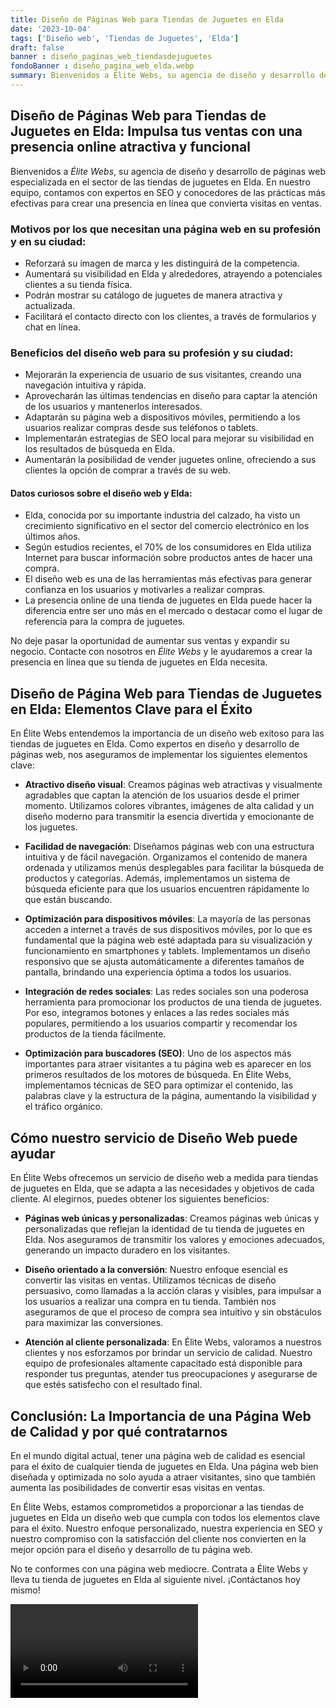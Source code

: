 ```yaml
---
title: Diseño de Páginas Web para Tiendas de Juguetes en Elda
date: '2023-10-04'
tags: ['Diseño web', 'Tiendas de Juguetes', 'Elda']
draft: false
banner : diseño_paginas_web_tiendasdejuguetes
fondoBanner : diseño_pagina_web_elda.webp
summary: Bienvenidos a Élite Webs, su agencia de diseño y desarrollo de páginas web especializada en el sector de las tiendas de juguetes en Elda. En nuestro equipo, contamos con expertos en SEO y conocedores de las prácticas más efectivas para crear una presencia en línea que convierta visitas en ventas.
---
```


## Diseño de Páginas Web para Tiendas de Juguetes en Elda: Impulsa tus ventas con una presencia online atractiva y funcional

Bienvenidos a *Élite Webs*, su agencia de diseño y desarrollo de páginas web especializada en el sector de las tiendas de juguetes en Elda. En nuestro equipo, contamos con expertos en SEO y conocedores de las prácticas más efectivas para crear una presencia en línea que convierta visitas en ventas.

### Motivos por los que necesitan una página web en su profesión y en su ciudad:

- Reforzará su imagen de marca y les distinguirá de la competencia.
- Aumentará su visibilidad en Elda y alrededores, atrayendo a potenciales clientes a su tienda física.
- Podrán mostrar su catálogo de juguetes de manera atractiva y actualizada.
- Facilitará el contacto directo con los clientes, a través de formularios y chat en línea.

### Beneficios del diseño web para su profesión y su ciudad:

- Mejorarán la experiencia de usuario de sus visitantes, creando una navegación intuitiva y rápida.
- Aprovecharán las últimas tendencias en diseño para captar la atención de los usuarios y mantenerlos interesados.
- Adaptarán su página web a dispositivos móviles, permitiendo a los usuarios realizar compras desde sus teléfonos o tablets.
- Implementarán estrategias de SEO local para mejorar su visibilidad en los resultados de búsqueda en Elda.
- Aumentarán la posibilidad de vender juguetes online, ofreciendo a sus clientes la opción de comprar a través de su web.

#### Datos curiosos sobre el diseño web y Elda:

- Elda, conocida por su importante industria del calzado, ha visto un crecimiento significativo en el sector del comercio electrónico en los últimos años.
- Según estudios recientes, el 70% de los consumidores en Elda utiliza Internet para buscar información sobre productos antes de hacer una compra.
- El diseño web es una de las herramientas más efectivas para generar confianza en los usuarios y motivarles a realizar compras.
- La presencia online de una tienda de juguetes en Elda puede hacer la diferencia entre ser uno más en el mercado o destacar como el lugar de referencia para la compra de juguetes.

No deje pasar la oportunidad de aumentar sus ventas y expandir su negocio. Contacte con nosotros en *Élite Webs* y le ayudaremos a crear la presencia en línea que su tienda de juguetes en Elda necesita.

<GifSeo />

<Cta />

## Diseño de Página Web para Tiendas de Juguetes en Elda: Elementos Clave para el Éxito

En Élite Webs entendemos la importancia de un diseño web exitoso para las tiendas de juguetes en Elda. Como expertos en diseño y desarrollo de páginas web, nos aseguramos de implementar los siguientes elementos clave:

- **Atractivo diseño visual**: Creamos páginas web atractivas y visualmente agradables que captan la atención de los usuarios desde el primer momento. Utilizamos colores vibrantes, imágenes de alta calidad y un diseño moderno para transmitir la esencia divertida y emocionante de los juguetes.

- **Facilidad de navegación**: Diseñamos páginas web con una estructura intuitiva y de fácil navegación. Organizamos el contenido de manera ordenada y utilizamos menús desplegables para facilitar la búsqueda de productos y categorías. Además, implementamos un sistema de búsqueda eficiente para que los usuarios encuentren rápidamente lo que están buscando.

- **Optimización para dispositivos móviles**: La mayoría de las personas acceden a internet a través de sus dispositivos móviles, por lo que es fundamental que la página web esté adaptada para su visualización y funcionamiento en smartphones y tablets. Implementamos un diseño responsivo que se ajusta automáticamente a diferentes tamaños de pantalla, brindando una experiencia óptima a todos los usuarios.

- **Integración de redes sociales**: Las redes sociales son una poderosa herramienta para promocionar los productos de una tienda de juguetes. Por eso, integramos botones y enlaces a las redes sociales más populares, permitiendo a los usuarios compartir y recomendar los productos de la tienda fácilmente.

- **Optimización para buscadores (SEO)**: Uno de los aspectos más importantes para atraer visitantes a tu página web es aparecer en los primeros resultados de los motores de búsqueda. En Élite Webs, implementamos técnicas de SEO para optimizar el contenido, las palabras clave y la estructura de la página, aumentando la visibilidad y el tráfico orgánico.

## Cómo nuestro servicio de Diseño Web puede ayudar

En Élite Webs ofrecemos un servicio de diseño web a medida para tiendas de juguetes en Elda, que se adapta a las necesidades y objetivos de cada cliente. Al elegirnos, puedes obtener los siguientes beneficios:

- **Páginas web únicas y personalizadas**: Creamos páginas web únicas y personalizadas que reflejan la identidad de tu tienda de juguetes en Elda. Nos aseguramos de transmitir los valores y emociones adecuados, generando un impacto duradero en los visitantes.

- **Diseño orientado a la conversión**: Nuestro enfoque esencial es convertir las visitas en ventas. Utilizamos técnicas de diseño persuasivo, como llamadas a la acción claras y visibles, para impulsar a los usuarios a realizar una compra en tu tienda. También nos aseguramos de que el proceso de compra sea intuitivo y sin obstáculos para maximizar las conversiones.

- **Atención al cliente personalizada**: En Élite Webs, valoramos a nuestros clientes y nos esforzamos por brindar un servicio de calidad. Nuestro equipo de profesionales altamente capacitado está disponible para responder tus preguntas, atender tus preocupaciones y asegurarse de que estés satisfecho con el resultado final.

## Conclusión: La Importancia de una Página Web de Calidad y por qué contratarnos

En el mundo digital actual, tener una página web de calidad es esencial para el éxito de cualquier tienda de juguetes en Elda. Una página web bien diseñada y optimizada no solo ayuda a atraer visitantes, sino que también aumenta las posibilidades de convertir esas visitas en ventas.

En Élite Webs, estamos comprometidos a proporcionar a las tiendas de juguetes en Elda un diseño web que cumpla con todos los elementos clave para el éxito. Nuestro enfoque personalizado, nuestra experiencia en SEO y nuestro compromiso con la satisfacción del cliente nos convierten en la mejor opción para el diseño y desarrollo de tu página web.

No te conformes con una página web mediocre. Contrata a Élite Webs y lleva tu tienda de juguetes en Elda al siguiente nivel. ¡Contáctanos hoy mismo!

<Video />

<CtaBot job='Tiendas de Juguetes' city='Elda'/>

<Gmaps query='Elda+españa+maps' />
